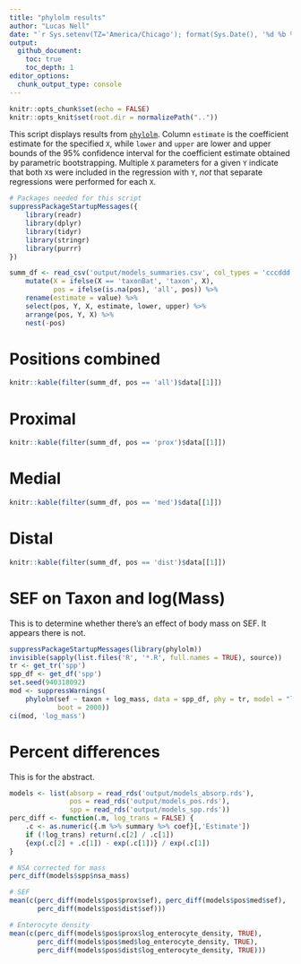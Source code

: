 ```yaml
--- 
title: "phylolm results" 
author: "Lucas Nell" 
date: "`r Sys.setenv(TZ='America/Chicago'); format(Sys.Date(), '%d %b %Y')`" 
output: 
  github_document: 
    toc: true 
    toc_depth: 1 
editor_options: 
  chunk_output_type: console
--- 
```

 
```r
knitr::opts_chunk$set(echo = FALSE) 
knitr::opts_knit$set(root.dir = normalizePath("..")) 
``` 
 
 
This script displays results from 
[`phylolm`](https://doi.org/10.1093/sysbio/syu005). 
Column `estimate` is the coefficient estimate for the specified `X`, while 
`lower` and `upper` are lower and upper bounds of the 95% confidence interval
for the coefficient estimate obtained by parametric bootstrapping.
Multiple `X` parameters for a given `Y` indicate that both `X`s were included
in the regression with `Y`, *not* that separate regressions were performed for 
each `X`.
 
 
```r
# Packages needed for this script 
suppressPackageStartupMessages({
    library(readr)
    library(dplyr)
    library(tidyr)
    library(stringr)
    library(purrr)
}) 
``` 
 
 
```r
summ_df <- read_csv('output/models_summaries.csv', col_types = 'cccddd') %>%  
    mutate(X = ifelse(X == 'taxonBat', 'taxon', X),
           pos = ifelse(is.na(pos), 'all', pos)) %>%  
    rename(estimate = value) %>%
    select(pos, Y, X, estimate, lower, upper) %>% 
    arrange(pos, Y, X) %>%
    nest(-pos)
``` 
 
 
# Positions combined 
 
```r
knitr::kable(filter(summ_df, pos == 'all')$data[[1]]) 
``` 
 
 
# Proximal 
 
```r
knitr::kable(filter(summ_df, pos == 'prox')$data[[1]])
``` 
 
 
# Medial 
 
```r
knitr::kable(filter(summ_df, pos == 'med')$data[[1]])
``` 
 
 
# Distal 
 
```r
knitr::kable(filter(summ_df, pos == 'dist')$data[[1]])
``` 

# SEF on Taxon and log(Mass)

This is to determine whether there's an effect of body mass on SEF. It appears there 
is not.

```r
suppressPackageStartupMessages(library(phylolm))
invisible(sapply(list.files('R', '*.R', full.names = TRUE), source))
tr <- get_tr('spp')
spp_df <- get_df('spp')
set.seed(940318092)
mod <- suppressWarnings(
    phylolm(sef ~ taxon + log_mass, data = spp_df, phy = tr, model = "lambda", 
            boot = 2000))
ci(mod, 'log_mass')
```



# Percent differences

This is for the abstract.

```r
models <- list(absorp = read_rds('output/models_absorp.rds'),
               pos = read_rds('output/models_pos.rds'),
               spp = read_rds('output/models_spp.rds'))
perc_diff <- function(.m, log_trans = FALSE) {
    .c <- as.numeric({.m %>% summary %>% coef}[,'Estimate'])
    if (!log_trans) return(.c[2] / .c[1])
    {exp(.c[2] + .c[1]) - exp(.c[1])} / exp(.c[1])
}

# NSA corrected for mass
perc_diff(models$spp$nsa_mass)

# SEF
mean(c(perc_diff(models$pos$prox$sef), perc_diff(models$pos$med$sef),
       perc_diff(models$pos$dist$sef)))

# Enterocyte density
mean(c(perc_diff(models$pos$prox$log_enterocyte_density, TRUE), 
       perc_diff(models$pos$med$log_enterocyte_density, TRUE), 
       perc_diff(models$pos$dist$log_enterocyte_density, TRUE)))
```

